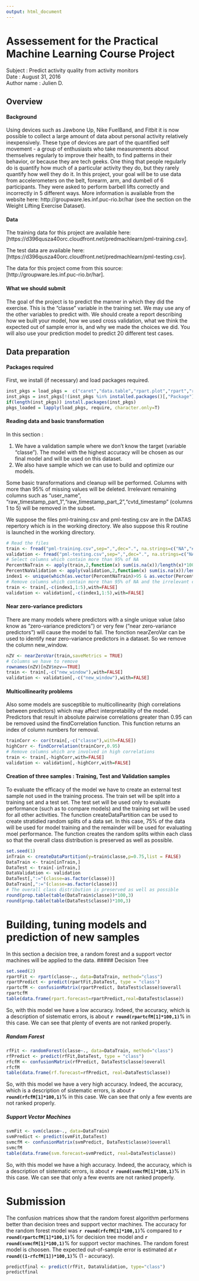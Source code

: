 ```yaml
---
output: html_document
---
```


# Assessement for the Practical Machine Learning Course Project
Subject : Predict activity quality from activity monitors  
Date : August 31, 2016    
Author name : Julien D.

## Overview  

#### Background

Using devices such as Jawbone Up, Nike FuelBand, and Fitbit it is now possible to collect a large amount of data about personal activity relatively inexpensively. These type of devices are part of the quantified self movement - a group of enthusiasts who take measurements about themselves regularly to improve their health, to find patterns in their behavior, or because they are tech geeks. One thing that people regularly do is quantify how much of a particular activity they do, but they rarely quantify how well they do it. In this project, your goal will be to use data from accelerometers on the belt, forearm, arm, and dumbell of 6 participants. They were asked to perform barbell lifts correctly and incorrectly in 5 different ways. More information is available from the website here: http://groupware.les.inf.puc-rio.br/har (see the section on the Weight Lifting Exercise Dataset).

#### Data

The training data for this project are available here: [https://d396qusza40orc.cloudfront.net/predmachlearn/pml-training.csv].

The test data are available here: [https://d396qusza40orc.cloudfront.net/predmachlearn/pml-testing.csv].

The data for this project come from this source: [http://groupware.les.inf.puc-rio.br/har]. 

#### What we should submit

The goal of the project is to predict the manner in which they did the exercise. This is the "classe" variable in the training set. We may use any of the other variables to predict with. We should create a report describing how we built your model, how we used cross validation, what we think the expected out of sample error is, and why we made the choices we did. You will also use your prediction model to predict 20 different test cases.

## Data preparation
#### Packages required
First, we install (if necessary) and load packages required.

```r
inst_pkgs = load_pkgs =  c("caret","data.table","rpart.plot","rpart","randomForest","e1071")
inst_pkgs = inst_pkgs[!(inst_pkgs %in% installed.packages()[,"Package"])]
if(length(inst_pkgs)) install.packages(inst_pkgs)
pkgs_loaded = lapply(load_pkgs, require, character.only=T)
```
#### Reading data and basic transformation 
In this section :  

1) We have a validation sample where we don't know the target (variable "classe"). The model with the highest accuracy will be chosen as our final model and will be used on this dataset. 
2) We also have sample which we can use to build and optimize our models.   


Some basic transformations and cleanup will be performed. Columns with more than 95% of missing values will be deleted.
Irrelevant remaining columns such as "user_name", "raw_timestamp_part_1","raw_timestamp_part_2","cvtd_timestamp" (columns 1 to 5) will be removed in the subset.

We suppose the files pml-training.csv and pml-testing.csv are in the DATAS repertory which is in the working directory.
We also suppose this R routine is launched in the working directory.

```r
# Read the files
train <- fread("pml-training.csv",sep=",",dec=".", na.strings=c("NA","#DIV/0!",""))
validation <- fread("pml-testing.csv",sep=",",dec=".", na.strings=c("NA","#DIV/0!",""))
# Select columns which contain more than 95% of NA
PercentNaTrain <- apply(train,2,function(x) sum(is.na(x))/length(x)*100)
PercentNaValidation <- apply(validation,2,function(x) sum(is.na(x))/length(x)*100)
index1 <- unique(which(as.vector(PercentNaTrain)>95 & as.vector(PercentNaValidation)>95))
# Remove columns which contain more than 95% of NA and the irrelevant columns
train <- train[,-c(index1,1:5),with=FALSE]
validation <- validation[,-c(index1,1:5),with=FALSE]
```
#### Near zero-variance predictors
There are many models where predictors with a single unique value (also know as "zero-variance predictors") or very few ("near zero-variance predictors") will cause the model to fail. 
The fonction nearZeroVar can be used to identify near zero-variance predictors in a dataset.
So we remove the column new_window.

```r
nZV <- nearZeroVar(train,saveMetrics = TRUE)
# Columns we have to remove
rownames(nZV)[nZV$nzv==TRUE]
train <- train[,-c("new_window"),with=FALSE]
validation <- validation[,-c("new_window"),with=FALSE]
```

#### Multicollinearity problems  
Also some models are susceptible to multicollinearity (high correlations between predictors) which may affect interpretability of the model.
Predictors that result in absolute pairwise correlations greater than 0.95 can be removed usind the findCorrelation function. This function returns an index of column numbers for removal.

```r
trainCorr <- cor(train[,-c("classe"),with=FALSE])
highCorr <- findCorrelation(trainCorr,0.95)
# Remove columns which are involved in high correlations
train <- train[,-highCorr,with=FALSE]
validation <- validation[,-highCorr,with=FALSE]
```
#### Creation of three samples : Training, Test and Validation samples
To evaluate the efficacy of the model we have to create an external test sample not used in the training process. 
The train set will be split into a training set and a test set. The test set will be used only to evaluate performance (such as to compare models) and the training set will be used for all other activities.
The function createDataPartition can be used to create stratidied random splits of a data set. In this case, 75% of the data will be used for model training and the remainder will be used for evaluating moel performance. The function creates the random splits within each class so that the overall class distribution is preserved as well as possible.

```r
set.seed(1)
inTrain <- createDataPartition(y=train$classe,p=0.75,list = FALSE)
DataTrain <- train[inTrain,]
DataTest <- train[-inTrain,]
DataValidation <- validation
DataTest[,":="(classe=as.factor(classe))]
DataTrain[,":="(classe=as.factor(classe))]
# The overall class distribution is preserved as well as possible
round(prop.table(table(DataTrain$classe))*100,3)
round(prop.table(table(DataTest$classe))*100,3)
```
# Building, tuning models and prediction of new samples  
In this section a decision tree, a random forest and a support vector machines will be applied to the data.
##### Decision Tree

```r
set.seed(2)
rpartFit <- rpart(classe~., data=DataTrain, method="class")
rpartPredict <- predict(rpartFit,DataTest, type = "class")
rpartcfM <- confusionMatrix(rpartPredict, DataTest$classe)$overall
rpartcfM
table(data.frame(rpart.forecast=rpartPredict,real=DataTest$classe))
```  
So, with this model we have a low accuracy. Indeed, the accuracy, which is a description of sistematic errors, is about **`r round(rpartcfM[1]*100,1)`**% in this case.
We can see that plenty of events are not ranked properly.  

##### Random Forest

```r
rfFit <- randomForest(classe~., data=DataTrain, method="class")
rfPredict <- predict(rfFit,DataTest, type = "class")
rfcfM <- confusionMatrix(rfPredict, DataTest$classe)$overall
rfcfM
table(data.frame(rf.forecast=rfPredict, real=DataTest$classe))
```
So, with this model we have a very high accuracy. Indeed, the accuracy, which is a description of sistematic errors, is about **`r round(rfcfM[1]*100,1)`**% in this case.
We can see that only a few events are not ranked properly.

##### Support Vector Machines

```r
svmFit <- svm(classe~., data=DataTrain)
svmPredict <- predict(svmFit,DataTest)
svmcfM <- confusionMatrix(svmPredict, DataTest$classe)$overall
svmcfM
table(data.frame(svm.forecast=svmPredict, real=DataTest$classe))
```
So, with this model we have a high accuracy. Indeed, the accuracy, which is a description of sistematic errors, is about **`r round(svmcfM[1]*100,1)`**% in this case.
We can see that only a few events are not ranked properly.

# Submission

The confusion matrices show that the random forest algorithm performens better than decision trees and support vector machines. The accuracy for the random forest model was **`r round(rfcfM[1]*100,1)`**% compared to **`r round(rpartcfM[1]*100,1)`**% for decision tree model and **`r round(svmcfM[1]*100,1)`**% for support vector machines. The random forest model is choosen.
The expected out-of-sample error is estimated at **`r round((1-rfcfM[1])*100,1)`**% (1 - accuracy). 

```r
predictfinal <- predict(rfFit, DataValidation, type="class")
predictfinal
```